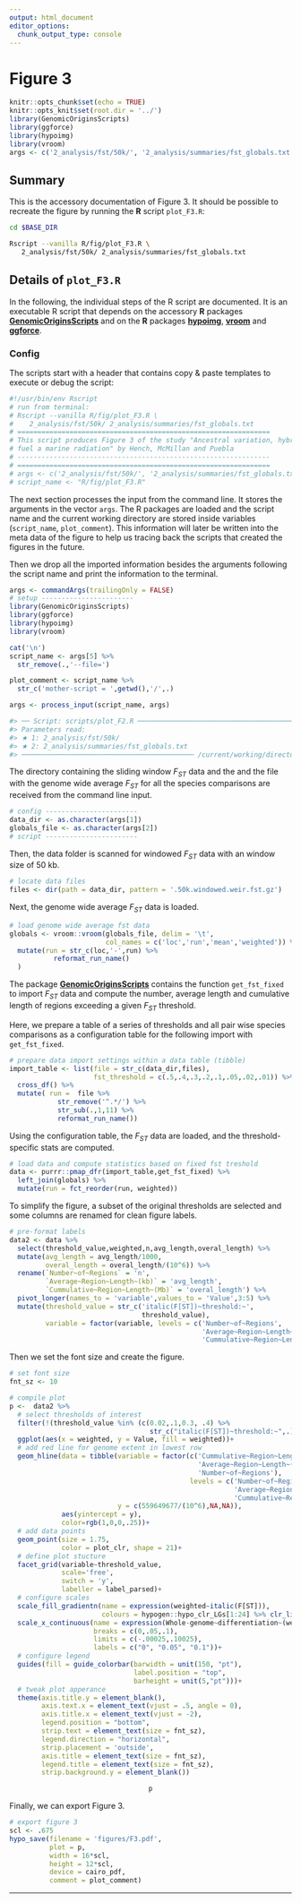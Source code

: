 ```yaml
---
output: html_document
editor_options:
  chunk_output_type: console
---
```

# Figure 3

```r
knitr::opts_chunk$set(echo = TRUE)
knitr::opts_knit$set(root.dir = '../')
library(GenomicOriginsScripts)
library(ggforce)
library(hypoimg)
library(vroom)
args <- c('2_analysis/fst/50k/', '2_analysis/summaries/fst_globals.txt')
```

## Summary

This is the accessory documentation of Figure 3.
It should be possible to recreate the figure by running the **R** script `plot_F3.R`:

```sh
cd $BASE_DIR

Rscript --vanilla R/fig/plot_F3.R \
   2_analysis/fst/50k/ 2_analysis/summaries/fst_globals.txt
```

## Details of `plot_F3.R`

In the following, the individual steps of the R script are documented.
It is an executable R script that depends on the accessory **R** packages [**GenomicOriginsScripts**](https://k-hench.github.io/GenomicOriginsScripts) and on the **R** packages [**hypoimg**](https://k-hench.github.io/hypoimg), [**vroom**](https://vroom.r-lib.org/) and [**ggforce**](https://ggforce.data-imaginist.com/).

### Config

The scripts start with a header that contains copy & paste templates to execute or debug the script:

```r
#!/usr/bin/env Rscript
# run from terminal:
# Rscript --vanilla R/fig/plot_F3.R \
#    2_analysis/fst/50k/ 2_analysis/summaries/fst_globals.txt
# ===============================================================
# This script produces Figure 3 of the study "Ancestral variation, hybridization and modularity
# fuel a marine radiation" by Hench, McMillan and Puebla
# ---------------------------------------------------------------
# ===============================================================
# args <- c('2_analysis/fst/50k/', '2_analysis/summaries/fst_globals.txt')
# script_name <- "R/fig/plot_F3.R"
```

The next section processes the input from the command line.
It stores the arguments in the vector `args`.
The R packages are loaded and the script name and the current working directory are stored inside variables (`script_name`, `plot_comment`).
This information will later be written into the meta data of the figure to help us tracing back the scripts that created the figures in the future.

Then we drop all the imported information besides the arguments following the script name and print the information to the terminal.

```r
args <- commandArgs(trailingOnly = FALSE)
# setup -----------------------
library(GenomicOriginsScripts)
library(ggforce)
library(hypoimg)
library(vroom)

cat('\n')
script_name <- args[5] %>%
  str_remove(.,'--file=')

plot_comment <- script_name %>%
  str_c('mother-script = ',getwd(),'/',.)

args <- process_input(script_name, args)
```

```r
#> ── Script: scripts/plot_F2.R ────────────────────────────────────────────
#> Parameters read:
#> ★ 1: 2_analysis/fst/50k/
#> ★ 2: 2_analysis/summaries/fst_globals.txt
#> ─────────────────────────────────────────── /current/working/directory ──
```

The directory containing the sliding window <i>F<sub>ST</sub></i> data and the and
the file with the genome wide average <i>F<sub>ST</sub></i> for all the species
comparisons are received from the command line input.

```r
# config -----------------------
data_dir <- as.character(args[1])
globals_file <- as.character(args[2])
# script -----------------------
```

Then, the data folder is scanned for windowed <i>F<sub>ST</sub></i> data with an
window size of 50 kb.

```r
# locate data files
files <- dir(path = data_dir, pattern = '.50k.windowed.weir.fst.gz')
```

Next, the genome wide average <i>F<sub>ST</sub></i> data is loaded.

```r
# load genome wide average fst data
globals <- vroom::vroom(globals_file, delim = '\t',
                        col_names = c('loc','run','mean','weighted')) %>%
  mutate(run = str_c(loc,'-',run) %>%
           reformat_run_name()
  )
```

The package [**GenomicOriginsScripts**](https://k-hench.github.io/GenomicOriginsScripts) 
contains the function `get_fst_fixed` to import <i>F<sub>ST</sub></i> data and compute the
number, average length and cumulative length of regions exceeding a given <i>F<sub>ST</sub></i>
threshold.

Here, we prepare a table of a series of thresholds and all pair wise species comparisons
as a configuration table for the following import with `get_fst_fixed`.

```r
# prepare data import settings within a data table (tibble)
import_table <- list(file = str_c(data_dir,files),
                     fst_threshold = c(.5,.4,.3,.2,.1,.05,.02,.01)) %>%
  cross_df() %>%
  mutate( run =  file %>%
            str_remove('^.*/') %>%
            str_sub(.,1,11) %>%
            reformat_run_name())
```

Using the configuration table, the <i>F<sub>ST</sub></i> data are loaded, and the
threshold-specific stats are computed.

```r
# load data and compute statistics based on fixed fst treshold
data <- purrr::pmap_dfr(import_table,get_fst_fixed) %>%
  left_join(globals) %>%
  mutate(run = fct_reorder(run, weighted))
```

To simplify the figure, a subset of the original thresholds are selected
and some columns are renamed for clean figure labels.

```r
# pre-format labels
data2 <- data %>%
  select(threshold_value,weighted,n,avg_length,overal_length) %>%
  mutate(avg_length = avg_length/1000,
         overal_length = overal_length/(10^6)) %>%
  rename(`Number~of~Regions` = 'n',
         `Average~Region~Length~(kb)` = 'avg_length',
         `Cummulative~Region~Length~(Mb)` = 'overal_length') %>%
  pivot_longer(names_to = 'variable',values_to = 'Value',3:5) %>%
  mutate(threshold_value = str_c('italic(F[ST])~threshold:~',
                                 threshold_value),
         variable = factor(variable, levels = c('Number~of~Regions',
                                                'Average~Region~Length~(kb)',
                                                'Cummulative~Region~Length~(Mb)')))
```

Then we set the font size and create the figure.

```r
# set font size
fnt_sz <- 10

# compile plot
p <-  data2 %>%
  # select thresholds of interest
  filter(!(threshold_value %in% (c(0.02,.1,0.3, .4) %>%
                                   str_c("italic(F[ST])~threshold:~",.)))) %>%
  ggplot(aes(x = weighted, y = Value, fill = weighted))+
  # add red line for genome extent in lowest row
  geom_hline(data = tibble(variable = factor(c('Cummulative~Region~Length~(Mb)',
                                               'Average~Region~Length~(kb)',
                                               'Number~of~Regions'),
                                             levels = c('Number~of~Regions',
                                                        'Average~Region~Length~(kb)',
                                                        'Cummulative~Region~Length~(Mb)')),
                           y = c(559649677/(10^6),NA,NA)),
             aes(yintercept = y),
             color=rgb(1,0,0,.25))+
  # add data points
  geom_point(size = 1.75,
             color = plot_clr, shape = 21)+
  # define plot stucture
  facet_grid(variable~threshold_value,
             scale='free',
             switch = 'y',
             labeller = label_parsed)+
  # configure scales
  scale_fill_gradientn(name = expression(weighted~italic(F[ST])),
                       colours = hypogen::hypo_clr_LGs[1:24] %>% clr_lighten(factor = .3))+
  scale_x_continuous(name = expression(Whole-genome~differentiation~(weighted~italic(F[ST]))),
                     breaks = c(0,.05,.1),
                     limits = c(-.00025,.10025),
                     labels = c("0", "0.05", "0.1"))+
  # configure legend
  guides(fill = guide_colorbar(barwidth = unit(150, "pt"),
                               label.position = "top",
                               barheight = unit(5,"pt")))+
  # tweak plot apperance
  theme(axis.title.y = element_blank(),
        axis.text.x = element_text(vjust = .5, angle = 0),
        axis.title.x = element_text(vjust = -2),
        legend.position = "bottom",
        strip.text = element_text(size = fnt_sz),
        legend.direction = "horizontal",
        strip.placement = 'outside',
        axis.title = element_text(size = fnt_sz),
        legend.title = element_text(size = fnt_sz),
        strip.background.y = element_blank())
```

<center>
```r
p
```
</center>

Finally, we can export Figure 3.

```r
# export figure 3
scl <- .675
hypo_save(filename = 'figures/F3.pdf',
          plot = p,
          width = 16*scl,
          height = 12*scl,
          device = cairo_pdf,
          comment = plot_comment)
```

---
